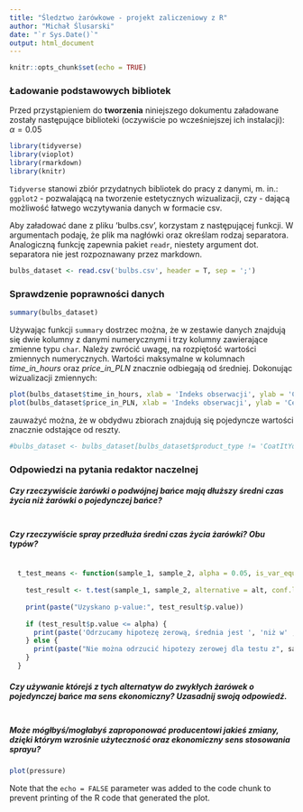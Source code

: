 ```yaml
---
title: "Śledztwo żarówkowe - projekt zaliczeniowy z R"
author: "Michał Ślusarski"
date: "`r Sys.Date()`"
output: html_document
---
```


```r
knitr::opts_chunk$set(echo = TRUE)
```

### Ładowanie podstawowych bibliotek

Przed przystąpieniem do **tworzenia** niniejszego dokumentu załadowane zostały następujące
biblioteki (oczywiście po wcześniejszej ich instalacji): $\alpha = 0.05$


```r
library(tidyverse)
library(vioplot)
library(rmarkdown)
library(knitr)
```

`Tidyverse` stanowi zbiór przydatnych bibliotek do pracy z danymi, m. in.: `ggplot2` - pozwalającą na tworzenie estetycznych wizualizacji, czy  - dającą możliwość łatwego wczytywania danych w formacie csv.

Aby załadować dane z pliku 'bulbs.csv', korzystam z następującej funkcji. W argumentach podaję, że plik ma nagłówki oraz określam rodzaj separatora. Analogiczną funkcję zapewnia pakiet `readr`, niestety argument dot. separatora nie jest rozpoznawany przez markdown.

```r
bulbs_dataset <- read.csv('bulbs.csv', header = T, sep = ';')
```

### Sprawdzenie poprawności danych

```r
summary(bulbs_dataset)
```

Używając funkcji `summary` dostrzec można, że w zestawie danych znajdują się dwie kolumny z danymi numerycznymi i trzy kolumny zawierające zmienne typu `char`. Należy zwrócić uwagę, na rozpiętość wartości zmiennych numerycznych. Wartości maksymalne w kolumnach *time_in_hours* oraz *price_in_PLN* znacznie odbiegają od średniej. Dokonując wizualizacji zmiennych:

```r
plot(bulbs_dataset$time_in_hours, xlab = 'Indeks obserwacji', ylab = 'Czas działania żarówki [h]')
plot(bulbs_dataset$price_in_PLN, xlab = 'Indeks obserwacji', ylab = 'Cena w PLN')
```

zauważyć można, że w obdydwu zbiorach znajdują się pojedyncze wartości znacznie odstające od reszty.

```r
#bulbs_dataset <- bulbs_dataset[bulbs_dataset$product_type != 'CoatItYourself']
```

### Odpowiedzi na pytania redaktor naczelnej

##### Czy rzeczywiście żarówki o podwójnej bańce mają dłuższy średni czas życia niż żarówki o pojedynczej bańce?
```r

```

##### Czy rzeczywiście spray przedłuża średni czas życia żarówki? Obu typów?

```r

```

```r
  t_test_means <- function(sample_1, sample_2, alpha = 0.05, is_var_equal = F, alt = 'greater', is_paired = F) {
    
    test_result <- t.test(sample_1, sample_2, alternative = alt, conf.level = (100 - alpha))
    
    print(paste("Uzyskano p-value:", test_result$p.value))
    
    if (test_result$p.value <= alpha) {
      print(paste('Odrzucamy hipotezę zerową, średnia jest ', 'niż w' , sample_2))
    } else {
      print(paste("Nie można odrzucić hipotezy zerowej dla testu z", sample_2))
    }
  }

```


##### Czy używanie którejś z tych alternatyw do zwykłych żarówek o pojedynczej bańce ma sens ekonomiczny? Uzasadnij swoją odpowiedź.

```r

```

##### Może mógłbyś/mogłabyś zaproponować producentowi jakieś zmiany, dzięki którym wzrośnie użyteczność oraz ekonomiczny sens stosowania sprayu?

```r
plot(pressure)
```

Note that the `echo = FALSE` parameter was added to the code chunk to prevent printing of the R code that generated the plot.
